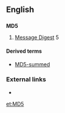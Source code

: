 ==English==

==={{initialism}}===
'''MD5'''

# [[Message Digest]] 5

====Derived terms====
* [[MD5-summed]]

===External links===
* {{pedialite}}

[[et:MD5]]